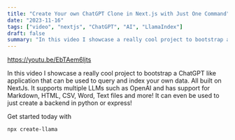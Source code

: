 ```yaml
---
title: "Create Your own ChatGPT Clone in Next.js with Just One Command"
date: "2023-11-16"
tags: ["video", "nextjs", "ChatGPT", "AI", "LlamaIndex"]
draft: false
summary: "In this video I showcase a really cool project to bootstrap a ChatGPT like application that can be used to query and index your own data. All built on NextJs. It supports multiple LLMs such as OpenAI and has support for Markdown, HTML, CSV, Word, Text files and more! It can even be used to just create a backend in python or express!"
---
```


https://youtu.be/EbTAem6ljts

In this video I showcase a really cool project to bootstrap a ChatGPT like application that can be used to query and index your own data. All built on NextJs. It supports multiple LLMs such as OpenAI and has support for Markdown, HTML, CSV, Word, Text files and more! It can even be used to just create a backend in python or express!

Get started today with

```shell
npx create-llama
```
